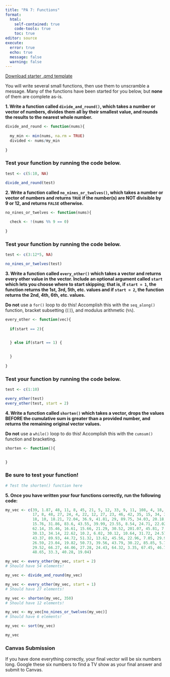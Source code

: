 ```yaml
---
title: "PA 7: Functions"
format: 
  html:
    self-contained: true
    code-tools: true
    toc: true
editor: source
execute: 
  error: true
  echo: true
  message: false
  warning: false
---
```


[Download starter .qmd template](PA7-functions.qmd)

You will write several small functions, then use them to unscramble a message. Many of the functions have been started for you below, but **none** of them are complete as-is.

**1. Write a function called `divide_and_round()`, which takes a number or vector of numbers, divides them all by their smallest value, and rounds the results to the nearest whole number.**

```r
divide_and_round <- function(nums){
  
  my_min <- min(nums, na.rm = TRUE)
  divided <- nums/my_min
  
}
```


::: callout-note
### Test your function by running the code below.

```r
test <- c(5:10, NA)

divide_and_round(test)
```
:::


**2. Write a function called `no_nines_or_twelves()`, which takes a number or vector of numbers and returns `TRUE` if the number(s) are NOT divisible by 9 or 12, and returns `FALSE` otherwise.**

```r
no_nines_or_twelves <- function(nums){
  
  check <- !(nums %% 9 == 0)
  
}
```

::: callout-note
### Test your function by running the code below.

```r
test <- c(3:12*5, NA)

no_nines_or_twelves(test)
```
:::

**3. Write a function called `every_other()` which takes a vector and returns every other value in the vector. Include an optional argument called `start` which lets you choose where to start skipping; that is, if `start = 1`, the function returns the 1st, 3rd, 5th, etc. values and if `start = 2`, the function returns the 2nd, 4th, 6th, etc. values.**

::: callout-warning
**Do not** use a `for()` loop to do this! Accomplish this with the `seq_along()` function, bracket subsetting (`[]`), and modulus arithmetic (`%%`).
:::

```r
every_other <- function(vec){
  
  if(start == 2){

    
  } else if(start == 1) {

    
  }
  
}

```

::: callout-note
### Test your function by running the code below.

```r
test <- c(1:10)

every_other(test)
every_other(test, start = 2)
```
:::

**4. Write a function called `shorten()` which takes a vector, drops the values BEFORE the cumulative sum is greater than a provided number, and returns the remaining original vector values.**

::: callout-warning
**Do not** use a `while()` loop to do this! Accomplish this with the `cumsum()` function and bracketing.
:::

```r
shorten <- function(){

  
}

```


::: callout-note
### Be sure to test your function!

```r
# Test the shorten() function here
```
:::



**5. Once you have written your four functions correctly, run the following code:**

```r

my_vec <- c(39, 1.87, 48, 11, 8, 45, 21, 5, 12, 33, 9, 11, 108, 4, 18, 5, 16,
            17, 8, 48, 27, 24, 4, 22, 12, 27, 23, 46, 42, 35, 15, 34, 36, 26,
            18, 10, 18.21, 72.04, 36.9, 41.81, 29, 89.75, 34.03, 20.18, 48.74,
            15.76, 31.86, 83.6, 43.55, 39.99, 23.55, 8.54, 24.71, 22.02, 9.71,
            62.14, 35.46, 16.61, 15.66, 21.29, 30.52, 201.07, 45.81, 7.85,
            30.13, 34.14, 22.62, 10.2, 6.02, 30.12, 10.64, 31.72, 24.57, 14.43,
            43.37, 89.93, 44.72, 51.32, 13.62, 45.56, 22.96, 7.05, 29.99, 41.38,
            26.59, 23.04, 19.82, 50.73, 39.56, 43.79, 30.22, 85.85, 5.78, 78.85,
            29.52, 66.27, 44.06, 27.28, 24.43, 64.32, 3.35, 67.45, 46.72, 48.44,
            48.65, 33.3, 40.28, 19.04)

my_vec <- every_other(my_vec, start = 2)
# Should have 54 elements! 

my_vec <- divide_and_round(my_vec)

my_vec <- every_other(my_vec, start = 1)
# Should have 27 elements!

my_vec <- shorten(my_vec, 350)
# Should have 12 elements!

my_vec <- my_vec[no_nines_or_twelves(my_vec)]
# Should have 6 elements! 

my_vec <- sort(my_vec)

my_vec
```

::: callout-tip
### Canvas Submission
If you have done everything correctly, your final vector will be six numbers long. Google these six numbers to find a TV show as your final answer and submit to Canvas.
:::

